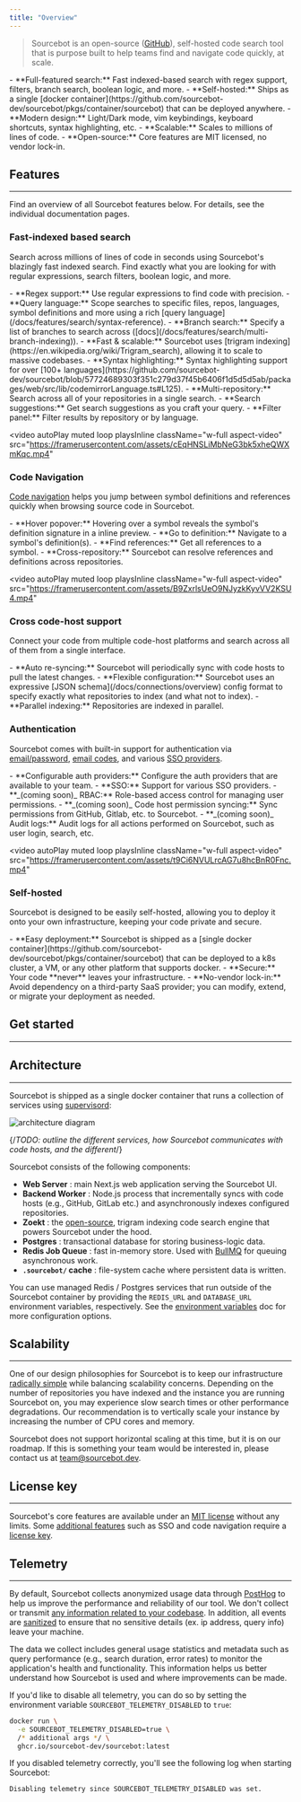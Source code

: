 ```yaml
---
title: "Overview"
---
```


> Sourcebot is an open-source ([GitHub](https://github.com/sourcebot-dev/sourcebot)), self-hosted code search tool that is purpose built to help teams find and navigate code quickly, at scale.

<AccordionGroup>
  <Accordion title="Why Sourcebot?">
    - **Full-featured search:** Fast indexed-based search with regex support, filters, branch search, boolean logic, and more.
    - **Self-hosted:** Ships as a single [docker container](https://github.com/sourcebot-dev/sourcebot/pkgs/container/sourcebot) that can be deployed anywhere.
    - **Modern design:** Light/Dark mode, vim keybindings, keyboard shortcuts, syntax highlighting, etc.
    - **Scalable:** Scales to millions of lines of code.
    - **Open-source:** Core features are MIT licensed, no vendor lock-in.
  </Accordion>
</AccordionGroup>

## Features
---

<Info>
  Find an overview of all Sourcebot features below. For details, see the individual documentation pages.
</Info>

### Fast-indexed based search

Search across millions of lines of code in seconds using Sourcebot's blazingly fast indexed search. Find exactly what you are looking for with regular expressions, search filters, boolean logic, and more.

<Accordion title="Key benefits">
- **Regex support:** Use regular expressions to find code with precision.
- **Query language:** Scope searches to specific files, repos, languages, symbol definitions and more using a rich [query language](/docs/features/search/syntax-reference).
- **Branch search:** Specify a list of branches to search across ([docs](/docs/features/search/multi-branch-indexing)).
- **Fast & scalable:** Sourcebot uses [trigram indexing](https://en.wikipedia.org/wiki/Trigram_search), allowing it to scale to massive codebases.
- **Syntax highlighting:** Syntax highlighting support for over [100+ languages](https://github.com/sourcebot-dev/sourcebot/blob/57724689303f351c279d37f45b6406f1d5d5d5ab/packages/web/src/lib/codemirrorLanguage.ts#L125).
- **Multi-repository:** Search across all of your repositories in a single search.
- **Search suggestions:** Get search suggestions as you craft your query.
- **Filter panel:** Filter results by repository or by language.
</Accordion>

<video
  autoPlay
  muted
  loop
  playsInline
  className="w-full aspect-video"
  src="https://framerusercontent.com/assets/cEqHNSLiMbNeG3bk5xheQWXmKqc.mp4"
></video>

### Code Navigation

[Code navigation](/docs/features/code-navigation) helps you jump between symbol definitions and references quickly when browsing source code in Sourcebot.

<Accordion title="Key benefits">
- **Hover popover:** Hovering over a symbol reveals the symbol's definition signature in a inline preview.
- **Go to definition:** Navigate to a symbol's definition(s).
- **Find references:** Get all references to a symbol.
- **Cross-repository:** Sourcebot can resolve references and definitions across repositories.
</Accordion>

<video
  autoPlay
  muted
  loop
  playsInline
  className="w-full aspect-video"
  src="https://framerusercontent.com/assets/B9ZxrlsUeO9NJyzkKyvVV2KSU4.mp4"
></video>


### Cross code-host support

Connect your code from multiple code-host platforms and search across all of them from a single interface.

<Accordion title="Key benefits">
- **Auto re-syncing:** Sourcebot will periodically sync with code hosts to pull the latest changes.
- **Flexible configuration:** Sourcebot uses an expressive [JSON schema](/docs/connections/overview) config format to specify exactly what repositories to index (and what not to index).
- **Parallel indexing:** Repositories are indexed in parallel.
</Accordion>

<Columns cols={4}>
  <Tooltip tip="GitHub.com | Enterprise Server | Enterprise Cloud">
    <Card title="GitHub" img="/images/github.png" href="/docs/connections/github" />
  </Tooltip>
  <Tooltip tip="GitLab.com | Self Managed (CE & EE) | Dedicated">
    <Card title="GitLab" img="/images/gitlab.png" href="/docs/connections/gitlab" />
  </Tooltip>
  <Tooltip tip="Bitbucket cloud | Bitbucket Data Center">
    <Card title="BitBucket" img="/images/bitbucket.png" href="/docs/connections/bitbucket-cloud" />
  </Tooltip>
  <Tooltip tip="Gitea.com | Gitea Self-hosted">
    <Card title="Gitea" img="/images/gitea.png" href="/docs/connections/gitea" />
  </Tooltip>
  <Card title="Gerrit" img="/images/gerrit.png" href="/docs/connections/gerrit" />
  <Card title="Other Git Hosts" img="/images/git.png" href="/docs/connections/generic-git-host" />
  <Card title="Local Git Repos" img="/images/local.png" href="/docs/connections/local-repos" />
</Columns>


### Authentication

Sourcebot comes with built-in support for authentication via [email/password](/docs/configuration/auth/overview#email-%2F-password), [email codes](/docs/configuration/auth/overview#email-codes), and various [SSO providers](/docs/configuration/auth/overview#enterprise-authentication-providers).

<Accordion title="Key benefits">
- **Configurable auth providers:** Configure the auth providers that are available to your team.
- **SSO:** Support for various SSO providers.
- **_(coming soon)_ RBAC:** Role-based access control for managing user permissions.
- **_(coming soon)_ Code host permission syncing:** Sync permissions from GitHub, Gitlab, etc. to Sourcebot.
- **_(coming soon)_ Audit logs:** Audit logs for all actions performed on Sourcebot, such as user login, search, etc.
</Accordion>

<video
  autoPlay
  muted
  loop
  playsInline
  className="w-full aspect-video"
  src="https://framerusercontent.com/assets/t9Ci6NVULrcAG7u8hcBnR0Fnc.mp4"
></video>

### Self-hosted

Sourcebot is designed to be easily self-hosted, allowing you to deploy it onto your own infrastructure, keeping your code private and secure.

<Accordion title="Key benefits">
- **Easy deployment:** Sourcebot is shipped as a [single docker container](https://github.com/sourcebot-dev/sourcebot/pkgs/container/sourcebot) that can be deployed to a k8s cluster, a VM, or any other platform that supports docker.
- **Secure:** Your code **never** leaves your infrastructure.
- **No-vendor lock-in:** Avoid dependency on a third-party SaaS provider; you can modify, extend, or migrate your deployment as needed.
</Accordion>

## Get started
---

<CardGroup cols={2}>
    <Card horizontal title="Deployment guide ->" href="/docs/deployment-guide" />
    <Card horizontal title="Connecting your code ->" href="/docs/connections/overview" />
    <Card horizontal title="Search syntax reference ->" href="/docs/features/search/syntax-reference" />
    <Card horizontal title="Code navigation overview ->" href="/docs/features/code-navigation" />
</CardGroup>

## Architecture
---

Sourcebot is shipped as a single docker container that runs a collection of services using [supervisord](https://supervisord.org/):

![architecture diagram](/images/architecture_diagram.png)

{/*TODO: outline the different services, how Sourcebot communicates with code hosts, and the different*/}

Sourcebot consists of the following components:
- **Web Server** : main Next.js web application serving the Sourcebot UI.
- **Backend Worker** : Node.js process that incrementally syncs with code hosts (e.g., GitHub, GitLab etc.) and asynchronously indexes configured repositories.
- **Zoekt** : the [open-source](https://github.com/sourcegraph/zoekt), trigram indexing code search engine that powers Sourcebot under the hood.
- **Postgres** : transactional database for storing business-logic data.
- **Redis Job Queue** : fast in-memory store. Used with [BullMQ](https://docs.bullmq.io/) for queuing asynchronous work.
- **`.sourcebot/` cache** : file-system cache where persistent data is written.

You can use managed Redis / Postgres services that run outside of the Sourcebot container by providing the `REDIS_URL` and `DATABASE_URL` environment variables, respectively. See the [environment variables](/docs/configuration/environment-variables) doc for more configuration options.

## Scalability
---

One of our design philosophies for Sourcebot is to keep our infrastructure [radically simple](https://www.radicalsimpli.city/) while balancing scalability concerns. Depending on the number of repositories you have indexed and the instance you are running Sourcebot on, you may experience slow search times or other performance degradations. Our recommendation is to vertically scale your instance by increasing the number of CPU cores and memory.

Sourcebot does not support horizontal scaling at this time, but it is on our roadmap. If this is something your team would be interested in, please contact us at [team@sourcebot.dev](mailto:team@sourcebot.dev).

## License key
---

Sourcebot's core features are available under an [MIT license](https://github.com/sourcebot-dev/sourcebot/blob/HEAD/LICENSE) without any limits. Some [additional features](/docs/license-key#feature-availability) such as SSO and code navigation require a [license key](/docs/license-key).

<CardGroup cols={2}>
    <Card title="Pricing page" href="https://www.sourcebot.dev/pricing" />
    <Card title="Request trial key" href="https://www.sourcebot.dev/contact" />
</CardGroup>

## Telemetry
---

By default, Sourcebot collects anonymized usage data through [PostHog](https://posthog.com/) to help us improve the performance and reliability of our tool. We don't collect or transmit <a href="https://demo.sourcebot.dev/~/search?query=captureEvent%5C(%20repo%3Asourcebot">any information related to your codebase</a>. In addition, all events are [sanitized](https://github.com/sourcebot-dev/sourcebot/blob/HEAD/packages/web/src/app/posthogProvider.tsx) to ensure that no sensitive details (ex. ip address, query info) leave your machine. 

The data we collect includes general usage statistics and metadata such as query performance (e.g., search duration, error rates) to monitor the application's health and functionality. This information helps us better understand how Sourcebot is used and where improvements can be made.

If you'd like to disable all telemetry, you can do so by setting the environment variable `SOURCEBOT_TELEMETRY_DISABLED` to `true`:

```bash
docker run \
  -e SOURCEBOT_TELEMETRY_DISABLED=true \
  /* additional args */ \
  ghcr.io/sourcebot-dev/sourcebot:latest
```

If you disabled telemetry correctly, you'll see the following log when starting Sourcebot:

```sh
Disabling telemetry since SOURCEBOT_TELEMETRY_DISABLED was set.
```